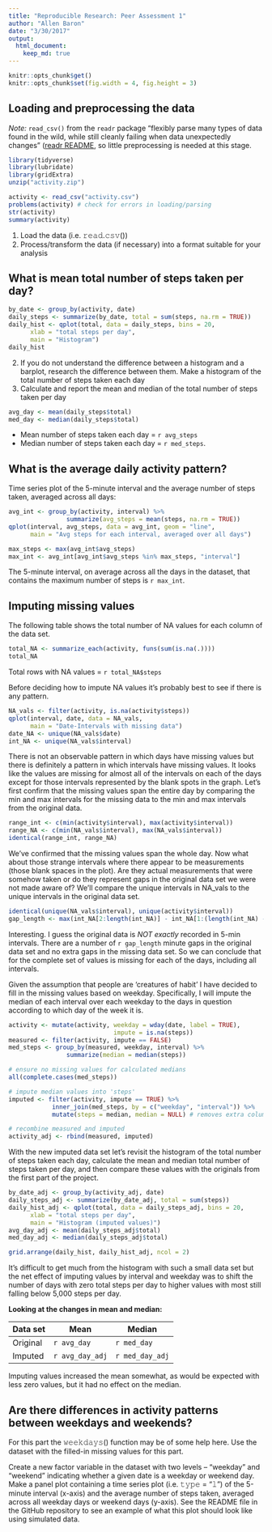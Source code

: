 ```yaml
---
title: "Reproducible Research: Peer Assessment 1"
author: "Allen Baron"
date: "3/30/2017"
output: 
  html_document:
    keep_md: true
---
```


``` r
knitr::opts_chunk$get()
knitr::opts_chunk$set(fig.width = 4, fig.height = 3)
```

## Loading and preprocessing the data
_Note:_ `read_csv()` from the `readr` package "flexibly parse many types of data found in the wild, while still cleanly failing when data unexpectedly changes"
([readr README](https://cran.r-project.org/web/packages/readr/README.html), so little preprocessing is needed at this stage.

``` r
library(tidyverse)
library(lubridate)
library(gridExtra)
unzip("activity.zip")
```

```r
activity <- read_csv("activity.csv")
problems(activity) # check for errors in loading/parsing
str(activity)
summary(activity)
```
1. Load the data (i.e. 𝚛𝚎𝚊𝚍.𝚌𝚜𝚟())
2. Process/transform the data (if necessary) into a format suitable for your analysis


## What is mean total number of steps taken per day?
``` r
by_date <- group_by(activity, date)
daily_steps <- summarize(by_date, total = sum(steps, na.rm = TRUE))
daily_hist <- qplot(total, data = daily_steps, bins = 20,
      xlab = "total steps per day",
      main = "Histogram")
daily_hist
```
2. If you do not understand the difference between a histogram and a barplot, research the difference between them. Make a histogram of the total number of steps taken each day
3. Calculate and report the mean and median of the total number of steps taken per day

``` r
avg_day <- mean(daily_steps$total)
med_day <- median(daily_steps$total)
```

- Mean number of steps taken each day = `r avg_steps`
- Median number of steps taken each day = `r med_steps`.

## What is the average daily activity pattern?
Time series plot of the 5-minute interval and the average number of steps taken, averaged across all days:
``` r
avg_int <- group_by(activity, interval) %>%
                summarize(avg_steps = mean(steps, na.rm = TRUE))
qplot(interval, avg_steps, data = avg_int, geom = "line",
      main = "Avg steps for each interval, averaged over all days")
```

``` r
max_steps <- max(avg_int$avg_steps)
max_int <- avg_int[avg_int$avg_steps %in% max_steps, "interval"]
```

The 5-minute interval, on average across all the days in the dataset, that contains the maximum number of steps is `r max_int`.


## Imputing missing values
The following table shows the total number of NA values for each column of the data set.

``` r
total_NA <- summarize_each(activity, funs(sum(is.na(.))))
total_NA
```
Total rows with NA values = `r total_NA$steps`

Before deciding how to impute NA values it's probably best to see if there is any pattern.
``` r
NA_vals <- filter(activity, is.na(activity$steps))
qplot(interval, date, data = NA_vals,
      main = "Date-Intervals with missing data")
date_NA <- unique(NA_vals$date)
int_NA <- unique(NA_vals$interval)
```
There is not an observable pattern in which days have missing values but there is definitely a pattern in which intervals have missing values. It looks like the values are missing for almost all of the intervals on each of the days except for those intervals represented by the blank spots in the graph. Let's first confirm that the missing values span the entire day by comparing the min and max intervals for the missing data to the min and max intervals from the original data.

``` r
range_int <- c(min(activity$interval), max(activity$interval))
range_NA <- c(min(NA_vals$interval), max(NA_vals$interval))
identical(range_int, range_NA)
```
We've confirmed that the missing values span the whole day. Now what about those strange intervals where there appear to be measurements (those blank spaces in the plot). Are they actual measurements that were somehow taken or do they represent gaps in the original data set we were not made aware of? We'll compare the unique intervals in NA_vals to the unique intervals in the original data set.

``` r
identical(unique(NA_vals$interval), unique(activity$interval))
gap_length <- max(int_NA[2:length(int_NA)] - int_NA[1:(length(int_NA) - 1)] - 5)
```

Interesting. I guess the original data is _NOT exactly_ recorded in 5-min intervals. There are a number of `r gap_length` minute gaps in the original data set and no extra gaps in the missing data set. So we can conclude that for the complete set of values is missing for each of the days, including all intervals.

Given the assumption that people are 'creatures of habit' I have decided to fill in the missing values based on weekday. Specifically, I will impute the median of each interval over each weekday to the days in question according to which day of the week it is.

``` r
activity <- mutate(activity, weekday = wday(date, label = TRUE),
                             impute = is.na(steps))
measured <- filter(activity, impute == FALSE)
med_steps <- group_by(measured, weekday, interval) %>%
                summarize(median = median(steps))

# ensure no missing values for calculated medians
all(complete.cases(med_steps)) 

# impute median values into 'steps'
imputed <- filter(activity, impute == TRUE) %>%
            inner_join(med_steps, by = c("weekday", "interval")) %>%
            mutate(steps = median, median = NULL) # removes extra column

# recombine measured and imputed
activity_adj <- rbind(measured, imputed)
```
With the new imputed data set let's revisit the histogram of the total number of steps taken each day, calculate the mean and median total number of steps taken per day, and then compare these values with the originals from the first part of the project.

``` r
by_date_adj <- group_by(activity_adj, date)
daily_steps_adj <- summarize(by_date_adj, total = sum(steps))
daily_hist_adj <- qplot(total, data = daily_steps_adj, bins = 20,
      xlab = "total steps per day",
      main = "Histogram (imputed values)")
avg_day_adj <- mean(daily_steps_adj$total)
med_day_adj <- median(daily_steps_adj$total)

grid.arrange(daily_hist, daily_hist_adj, ncol = 2)
```
It's difficult to get much from the histogram with such a small data set but the net effect of imputing values by interval and weekday was to shift the number of days with zero total steps per day to higher values with most still falling below 5,000 steps per day.

**Looking at the changes in mean and median:**

Data set | Mean | Median
---------|------|-------
Original | `r avg_day` | `r med_day`
Imputed | `r avg_day_adj` | `r med_day_adj`

Imputing values increased the mean somewhat, as would be expected with less zero values, but it had no effect on the median.


## Are there differences in activity patterns between weekdays and weekends?

For this part the 𝚠𝚎𝚎𝚔𝚍𝚊𝚢𝚜() function may be of some help here. Use the dataset with the filled-in missing values for this part.

Create a new factor variable in the dataset with two levels – “weekday” and “weekend” indicating whether a given date is a weekday or weekend day.
Make a panel plot containing a time series plot (i.e. 𝚝𝚢𝚙𝚎 = "𝚕") of the 5-minute interval (x-axis) and the average number of steps taken, averaged across all weekday days or weekend days (y-axis). See the README file in the GitHub repository to see an example of what this plot should look like using simulated data.
